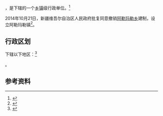 {{中国乡级行政区|65/40/25/203/000}}

'''{{PAGENAMEBASE}}'''，是{{PRC admin/fullname|65/40/25/203/000|3}}下辖的一个[[乡镇|乡镇]]级行政单位。<ref>{{PRC admin/ref sgc|{{PRC admin/parent|65/40/25/203/000}}}}</ref>

2014年10月21日，新疆维吾尔自治区人民政府批复同意撤销[[阿勒玛勒乡|阿勒玛勒乡]]建制，设立阿勒玛勒镇<ref>{{Cite web |url=http://www.xjmca.gov.cn/xzqhtzgg/27186.jhtml |title=新疆维吾尔自治区人民政府关于同意新源县阿勒玛勒乡撤乡设镇的批复（新政函〔2014〕184号） |access-date=2017-09-20 |archive-url=https://web.archive.org/web/20170921094929/http://www.xjmca.gov.cn/xzqhtzgg/27186.jhtml |archive-date=2017-09-21 |dead-url=yes }}</ref>。

== 行政区划 ==

{{PAGENAMEBASE}}下辖以下地区：<ref>{{PRC admin/ref sgc|65/40/25/203/000}}</ref>

{{PRC admin/children|65/40/25/203/000}}。

== 参考资料 ==

{{reflist}}

{{行政区划小作品}}
{{PRC admin/navcat|65/40/25/203/000}}